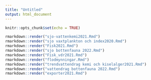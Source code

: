 ---
title: "Untitled"
output: html_document
---

```{r setup, include=FALSE}
knitr::opts_chunk$set(echo = TRUE)
```

```{r}
rmarkdown::render("sjo-vattenkemi2021.Rmd")
rmarkdown::render("sjo vaxtplankton och index2020.Rmd")
rmarkdown::render("Fisk2021.Rmd")
rmarkdown::render("sjo bottenfauna 2022.Rmd")
rmarkdown::render("Fisk_vdr2021.Rmd")
rmarkdown::render("flodmynningar.Rmd")
rmarkdown::render("trendvattendrag kemi och kiselalger2021.Rmd")
rmarkdown::render("vattendrag bottenfauna 2022.Rmd")
rmarkdown::render("exporter2021.Rmd")

```
